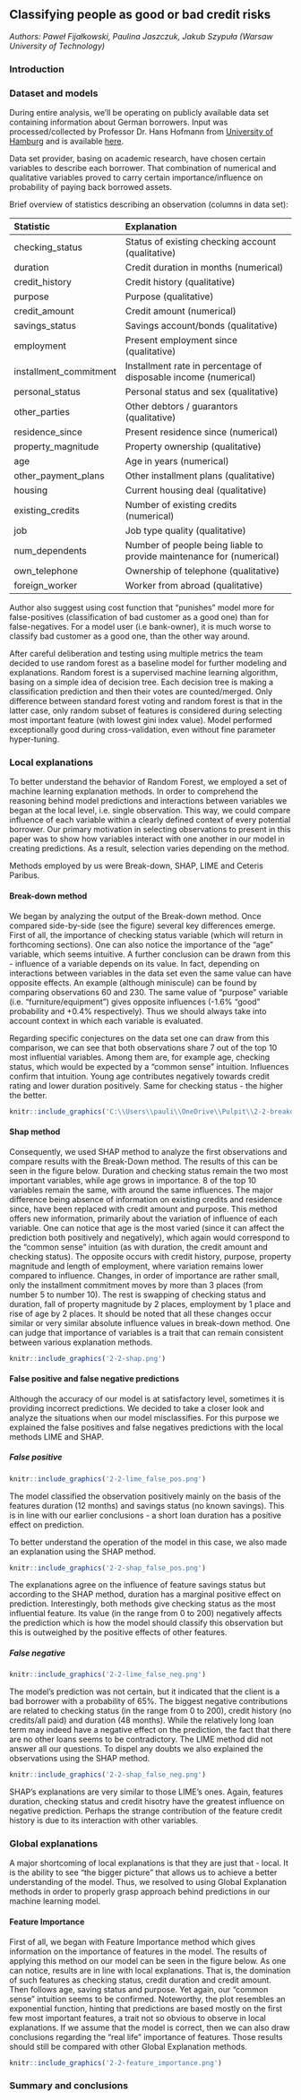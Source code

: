 ## Classifying people as good or bad credit risks {#xai1-explainable-german-credits}

*Authors: Paweł Fijałkowski, Paulina Jaszczuk, Jakub Szypuła (Warsaw University of Technology)*

### Introduction

### Dataset and models

During entire analysis, we'll be operating on publicly available data set containing information about German borrowers. Input was processed/collected by Professor Dr. Hans Hofmann from [University of Hamburg](https://www.uni-hamburg.de/en.html) and is available [here](https://archive.ics.uci.edu/ml/datasets/statlog+(german+credit+data)).

Data set provider, basing on academic research,  have chosen certain variables to describe each borrower. That combination of numerical and qualitative variables proved to carry certain importance/influence on probability of paying back borrowed assets. 

Brief overview of statistics describing an observation (columns in data set):

Statistic                 Explanation
-----------------------   ----------------------------- 
checking_status           Status of existing checking account (qualitative)
duration                  Credit duration in months (numerical)
credit_history            Credit history (qualitative)
purpose                   Purpose (qualitative)
credit_amount             Credit amount (numerical)
savings_status            Savings account/bonds (qualitative)
employment                Present employment since (qualitative)
installment_commitment    Installment rate in percentage of disposable income (numerical)
personal_status           Personal status and sex (qualitative)
other_parties             Other debtors / guarantors (qualitative)
residence_since           Present residence since (numerical)
property_magnitude        Property ownership (qualitative)
age                       Age in years (numerical)
other_payment_plans       Other installment plans (qualitative)
housing                   Current housing deal (qualitative)
existing_credits          Number of existing credits (numerical)
job                       Job type quality (qualitative)
num_dependents            Number of people being liable to provide maintenance for (numerical)
own_telephone             Ownership of telephone (qualitative)
foreign_worker            Worker from abroad (qualitative)


Author also suggest using cost function that "punishes" model more for false-positives (classification of bad customer as a good one) than for false-negatives. For a model user (i.e bank-owner), it is much worse to classify bad customer as a good one, than the other way around.

After careful deliberation and testing using multiple metrics the team decided to use random forest as a baseline model for further modeling and explanations. Random forest is a supervised machine learning algorithm, basing on a simple idea of decision tree. Each decision tree is making a classification prediction and then their votes are counted/merged. Only difference between
standard forest voting and random forest is that in the latter case, only random subset of features is considered during selecting most important feature (with lowest gini index value).
Model performed exceptionally good during cross-validation, even without fine parameter hyper-tuning.

### Local explanations

To better understand the behavior of Random Forest, we employed a set of machine learning explanation methods. In order to comprehend the reasoning behind model predictions and interactions between variables we began at the local level, i.e. single observation. This way, we could compare influence of each variable within a clearly defined context of every potential borrower. Our primary motivation in selecting observations to present in this paper was to show how variables interact with one another in our model in creating predictions. As a result, selection varies depending on the method.

Methods employed by us were Break-down, SHAP, LIME and Ceteris Paribus.

#### Break-down method

We began by analyzing the output of the Break-down method. Once compared side-by-side (see the figure) several key differences emerge. First of all, the importance of checking status variable (which will return in forthcoming sections). One can also notice the importance of the "age" variable, which seems intuitive. A further conclusion can be drawn from this - influence of a variable depends on its value. In fact, depending on interactions between variables in the data set even the same value can have opposite effects. An example (although miniscule) can be found by comparing observations 60 and 230. The same value of "purpose" variable (i.e. "furniture/equipment") gives opposite influences (-1.6% "good" probability and +0.4% respectively). Thus we should always take into account context in which each variable is evaluated.
 
Regarding specific conjectures on the data set one can draw from this comparison, we can see that both observations share 7 out of the top 10 most influential variables. Among them are, for example age, checking status, which would be expected by a "common sense" intuition. Influences confirm that intuition. Young age contributes negatively towards credit rating and lower duration positively. Same for checking status - the higher the better. 

```{r 2-2-breakdown, out.width="700", fig.align="center", echo=FALSE, fig.cap='Comparison of plots of breakdown method for two observations - number 1 (left) and number 94 (right). Positive values indicate an increase in probability of being classified as a "good" borrower while negative values indicate the opposite.'}
knitr::include_graphics('C:\\Users\\pauli\\OneDrive\\Pulpit\\2-2-breakdown-comparison.png')
```

#### Shap method

Consequently, we used SHAP method to analyze the first observations and compare results with the Break-Down method. The results of this can be seen in the figure below. Duration and checking status remain the two most important variables, while age grows in importance. 8 of the top 10 variables remain the same, with around the same influences. The major difference being absence of information on existing credits and residence since, have been replaced with credit amount and purpose. This method offers new information, primarily about the variation of influence of each variable. One can notice that age is the most varied (since it can affect the prediction both positively and negatively), which again would correspond to the "common sense" intuition (as with duration, the credit amount and checking status). The opposite occurs with credit history, purpose, property magnitude and length of employment, where variation remains lower compared to influence. Changes, in order of importance are rather small, only the installment commitment moves by more than 3 places (from number 5 to number 10). The rest is swapping of checking status and duration, fall of property magnitude by 2 places, employment by 1 place and rise of age by 2 places. It should be noted that all these changes occur similar or very similar absolute influence values in break-down method. One can judge that importance of variables is a trait that can remain consistent between various explanation methods.

```{r 2-2-breakdown2, out.width="700", fig.align="center", echo=FALSE, fig.cap='A plot of results of SHAP method for 1st observation'}
knitr::include_graphics('2-2-shap.png')
```

#### False positive and false negative predictions

Although the accuracy of our model is at satisfactory level, sometimes it is providing incorrect predictions. We decided to take a closer look and analyze the situations when our model misclassifies. For this purpose we explained the false positives and false negatives predictions with the local methods LIME and SHAP.

##### False positive

```{r 2-2-lime_false_pos, out.width="700", fig.align="center", echo=FALSE, fig.cap='A plot of results of LIME method for 56th observation which was missclasified by our model and predicted as false positive'}
knitr::include_graphics('2-2-lime_false_pos.png')
```

The model classified the observation positively mainly on the basis of the features duration (12 months) and savings status (no known savings). This is in line with our earlier conclusions - a short loan duration has a positive effect on prediction. 

To better understand the operation of the model in this case, we also made an explanation using the SHAP method. 

```{r 2-2-shap_false_pos, out.width="700", fig.align="center", echo=FALSE, fig.cap='A plot of results of SHAP method for 56th observation which was missclasified by our model and predicted as false positive'}
knitr::include_graphics('2-2-shap_false_pos.png')
```

The explanations agree on the influence of feature savings status but according to the SHAP method, duration has a marginal positive effect on prediction. Interestingly, both methods give checking status as the most influential feature. Its value (in the range from 0 to 200) negatively affects the prediction which is how the model should classify this observation but this is outweighed by the positive effects of other features.

##### False negative

```{r 2-2-lime_false_neg, out.width="700", fig.align="center", echo=FALSE, fig.cap='A plot of results of LIME method for 945th observation which was missclasified by our model and predicted as false negative.'}
knitr::include_graphics('2-2-lime_false_neg.png')
```

The model's prediction was not certain, but it indicated that the client is a bad borrower with a probability of 65%. The biggest negative contributions are related to checking status (in the range from 0 to 200), credit history (no credits/all paid) and duration (48 months). While the relatively long loan term may indeed have a negative effect on the prediction, the fact that there are no other loans seems to be contradictory. The LIME method did not answer all our questions. To dispel any doubts we also explained the observations using the SHAP method.

```{r 2-2-shap_false_neg, out.width="700", fig.align="center", echo=FALSE, fig.cap='A plot of results of SHAP method for 945th observation which was missclasified by our model and predicted as false negative.'}
knitr::include_graphics('2-2-shap_false_neg.png')
```

SHAP's explanations are very similar to those LIME's ones. 
Again, features duration, checking status and credit hisotry have the greatest influence on negative prediction. Perhaps the strange contribution of the feature credit history is due to its interaction with other variables.


### Global explanations

A major shortcoming of local explanations is that they are just that - local. It is the ability to see "the bigger picture" that allows us to achieve a better understanding of the model. Thus, we resolved to using Global Explanation methods in order to properly grasp approach behind predictions in our machine learning model.

#### Feature Importance

First of all, we began with Feature Importance method which gives information on the importance of features in the model. The results of applying this method on our model can be seen in the figure below. As one can notice, results are in line with local explanations. That is, the domination of such features as checking status, credit duration and credit amount. Then follows age, saving status and purpose. Yet again, our "common sense" intuition seems 	to be confirmed. Noteworthy, the plot resembles an exponential function, hinting that predictions are based mostly on the first few most important features, a trait not so obvious to observe in local explanations. If we assume that the model is correct, then we can also draw conclusions regarding the "real life" importance of features. Those results should still be compared with other Global Explanation methods. 

```{r 2-2-feature_importance, out.width="700", fig.align="center", echo=FALSE, fig.cap='A plot of Feature Importance values for each variable for our model.'}
knitr::include_graphics('2-2-feature_importance.png')
```

### Summary and conclusions